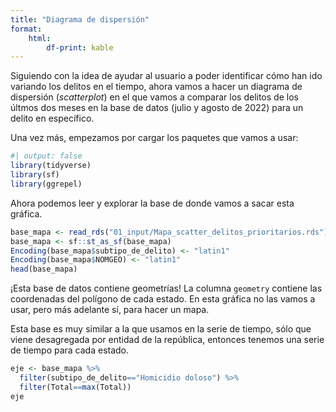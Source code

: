 ```yaml
---
title: "Diagrama de dispersión"
format: 
    html:
        df-print: kable
---
```


Siguiendo con la idea de ayudar al usuario a poder identificar cómo han ido variando los delitos en el tiempo, ahora vamos a hacer un diagrama de dispersión (_scatterplot_) en el que vamos a comparar los delitos de los últmos dos meses en la base de datos (julio y agosto de 2022) para un delito en específico.

Una vez más, empezamos por cargar los paquetes que vamos a usar:


```r
#| output: false
library(tidyverse)
library(sf)
library(ggrepel)
```

Ahora podemos leer y explorar la base de donde vamos a sacar esta gráfica.


```r
base_mapa <- read_rds("01_input/Mapa_scatter_delitos_prioritarios.rds")
base_mapa <- sf::st_as_sf(base_mapa)
Encoding(base_mapa$subtipo_de_delito) <- "latin1"
Encoding(base_mapa$NOMGEO) <- "latin1"
head(base_mapa)
```

:::{.callout-note}
¡Esta base de datos contiene geometrías! La columna `geometry` contiene las coordenadas del polígono de cada estado. En esta gráfica no las vamos a usar, pero más adelante sí, para hacer un mapa.

:::

Esta base es muy similar a la que usamos en la serie de tiempo, sólo que viene desagregada por entidad de la república, entonces tenemos una serie de tiempo para cada estado.


```r
eje <- base_mapa %>% 
  filter(subtipo_de_delito=="Homicidio doloso") %>% 
  filter(Total==max(Total))
eje
```

